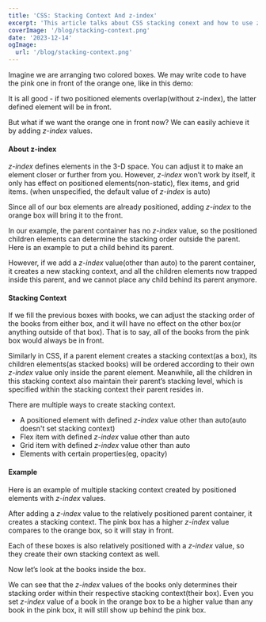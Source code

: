 ```yaml
---
title: 'CSS: Stacking Context And z-index'
excerpt: 'This article talks about CSS stacking conext and how to use z-index.'
coverImage: '/blog/stacking-context.png'
date: '2023-12-14'
ogImage:
  url: '/blog/stacking-context.png'
---
```


Imagine we are arranging two colored boxes. We may write code to have the pink one in front of the orange one, like in this  demo:

<CodePen id="ExdmEOw" />

It is all good - if two positioned elements overlap(without z-index), the latter defined element will be in front.

But what if we want the orange one in front now? We can easily achieve it by adding *z-index* values.

#### About z-index
*z-index* defines elements in the 3-D space. You can adjust it to make an element closer or further from you. However, *z-index* won’t work by itself, it only has effect on positioned elements(non-static), flex items, and grid items. (when unspecified, the default value of *z-index* is auto)

Since all of our box elements are already positioned, adding *z-index* to the orange box will bring it to the front.

<CodePen id="xxydjVJ" />

In our example, the parent container has no *z-index* value, so the positioned children elements can determine the stacking order outside the parent. Here is an example to put a child behind its parent.

<CodePen id="XWxRxEr" />

However, if we add a *z-index* value(other than auto) to the parent container, it creates a new stacking context, and all the children elements now trapped inside this parent, and we cannot place any child behind its parent anymore.

#### Stacking Context
If we fill the previous boxes with books, we can adjust the stacking order of the books from either box, and it will have no effect on the other box(or anything outside of that box). That is to say, all of the books from the pink box would always be in front.

Similarly in CSS, if a parent element creates a stacking context(as a box), its children elements(as stacked books) will be ordered according to their own *z-index* value only inside the parent element. Meanwhile, all the children in this stacking context also maintain their parent’s stacking level, which is specified within the stacking context their parent resides in.

There are multiple ways to create stacking context.

- A positioned element with defined *z-index* value other than auto(auto doesn't set stacking context)
- Flex item with defined *z-index* value other than auto
- Grid item with defined *z-index* value other than auto
- Elements with certain properties(eg, opacity)

#### Example
Here is an example of multiple stacking context created by positioned elements with *z-index* values. 

<CodePen id="rNqmNrw" />

After adding a *z-index* value to the relatively positioned parent container, it creates a stacking context. The pink box has a higher *z-index* value compares to the orange box, so it will stay in front.

Each of these boxes is also relatively positioned with a *z-index* value, so they create their own stacking context as well.

Now let’s look at the books inside the box.

We can see that the *z-index* values of the books only determines their stacking order within their respective stacking context(their box). Even you set *z-index* value of a book in the orange box to be a higher value than any book in the pink box, it will still show up behind the pink box.


